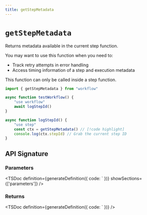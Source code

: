 ```yaml
---
title: getStepMetadata
---
```



# `getStepMetadata`

Returns metadata available in the current step function.

You may want to use this function when you need to:

* Track retry attempts in error handling
* Access timing information of a step and execution metadata

<Callout type="warn">
This function can only be called inside a step function.
</Callout>

```typescript lineNumbers
import { getStepMetadata } from "workflow"

async function testWorkflow() {
    "use workflow"
    await logStepId()
}

async function logStepId() {
    "use step"
    const ctx = getStepMetadata() // [!code highlight]
    console.log(ctx.stepId) // Grab the current step ID
}
```

## API Signature

### Parameters

<TSDoc
definition={generateDefinition({
  code: `
})}
showSections={['parameters']}
/>

### Returns

<TSDoc
definition={generateDefinition({
  code: `
})}
/>
